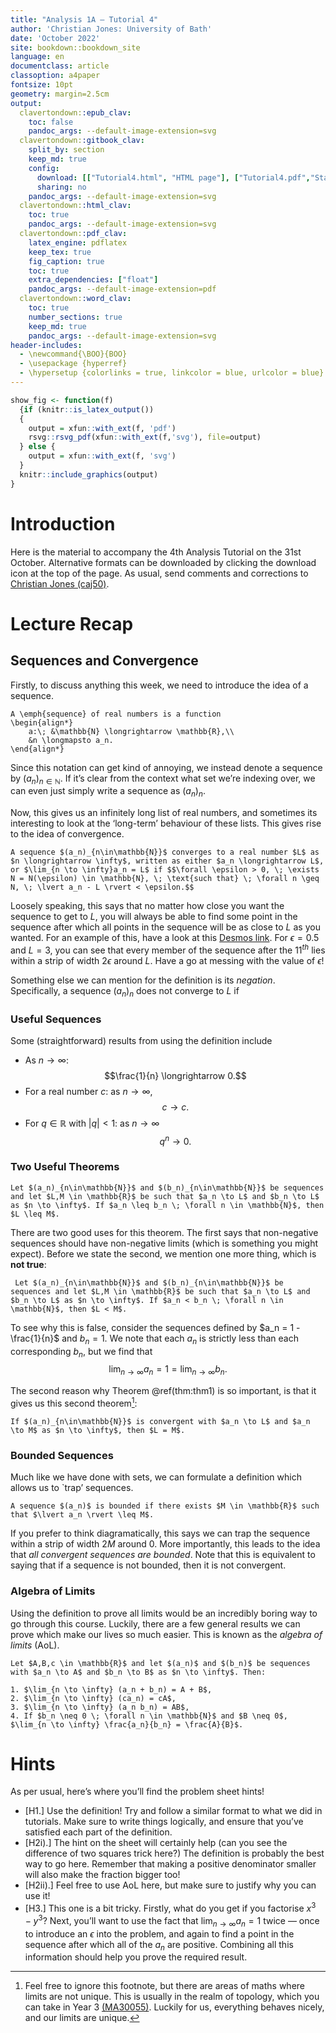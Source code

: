 ```yaml
---
title: "Analysis 1A — Tutorial 4"
author: 'Christian Jones: University of Bath'
date: 'October 2022'
site: bookdown::bookdown_site
language: en
documentclass: article
classoption: a4paper
fontsize: 10pt
geometry: margin=2.5cm
output:
  clavertondown::epub_clav:
    toc: false
    pandoc_args: --default-image-extension=svg
  clavertondown::gitbook_clav:
    split_by: section
    keep_md: true
    config:
      download: [["Tutorial4.html", "HTML page"], ["Tutorial4.pdf","Standard print PDF"], ["Tutorial4Clear.pdf","Clear print PDF"], ["Tutorial4Large.pdf","Large print PDF"], ["Tutorial4.docx","Accessible Word document"], ["Tutorial4.epub","Accessible EPub book" ]]
      sharing: no
    pandoc_args: --default-image-extension=svg
  clavertondown::html_clav:
    toc: true
    pandoc_args: --default-image-extension=svg
  clavertondown::pdf_clav:
    latex_engine: pdflatex
    keep_tex: true
    fig_caption: true
    toc: true
    extra_dependencies: ["float"]
    pandoc_args: --default-image-extension=pdf
  clavertondown::word_clav:
    toc: true
    number_sections: true
    keep_md: true
    pandoc_args: --default-image-extension=svg
header-includes:
  - \newcommand{\BOO}{BOO}
  - \usepackage {hyperref}
  - \hypersetup {colorlinks = true, linkcolor = blue, urlcolor = blue}
---
```

<!-- This is needed since I am working with svg files from mathcha.io. It converts the graphics files to something that can be used in the pdf files. Code taken from https://stackoverflow.com/questions/50165404/how-to-make-a-pdf-using-bookdown-including-svg-images/56044642#56044642 -->
```r
show_fig <- function(f)
  {if (knitr::is_latex_output())
  {
    output = xfun::with_ext(f, 'pdf')
    rsvg::rsvg_pdf(xfun::with_ext(f,'svg'), file=output)
  } else {
    output = xfun::with_ext(f, 'svg')
  }
  knitr::include_graphics(output)
}
```
\newpage
\pagenumbering{arabic}

# Introduction {-}
Here is the material to accompany the 4th Analysis Tutorial on the 31st October. Alternative formats can be downloaded by clicking the download icon at the top of the page. As usual, send comments and corrections to [Christian Jones (caj50)](mailto:caj50@bath.ac.uk).

# Lecture Recap

## Sequences and Convergence
Firstly, to discuss anything this week, we need to introduce the idea of a sequence.
```definition
A \emph{sequence} of real numbers is a function
\begin{align*}
    a:\; &\mathbb{N} \longrightarrow \mathbb{R},\\
    &n \longmapsto a_n.
\end{align*}
```
Since this notation can get kind of annoying, we instead denote a sequence by $(a_n)_{n\in\mathbb{N}}$. If it's clear from the context what set we're indexing over, we can even just simply write a sequence as $(a_n)_n$.

Now, this gives us an infinitely long list of real numbers, and sometimes its interesting to look at the 'long-term' behaviour of these lists. This gives rise to the idea of convergence.

```definition
A sequence $(a_n)_{n\in\mathbb{N}}$ converges to a real number $L$ as $n \longrightarrow \infty$, written as either $a_n \longrightarrow L$, or $\lim_{n \to \infty}a_n = L$ if $$\forall \epsilon > 0, \; \exists N = N(\epsilon) \in \mathbb{N}, \; \text{such that} \; \forall n \geq N, \; \lvert a_n - L \rvert < \epsilon.$$
```
Loosely speaking, this says that no matter how close you want the sequence to get to $L$, you will always be able to find some point in the sequence after which all points in the sequence will be as close to $L$ as you wanted. For an example of this, have a look at this [Desmos link](https://www.desmos.com/calculator/dfkjgg0wzj). For $\epsilon = 0.5$ and $L = 3$, you can see that every member of the sequence after the $11^{th}$ lies within a strip of width $2\epsilon$ around $L$. Have a go at messing with the value of $\epsilon$!

Something else we can mention for the definition is its *negation*. Specifically, a sequence $(a_n)_n$ does not converge to $L$ if
\begin{align*}
    \exists\; \epsilon_0 > 0, \; \text{such that} \; \forall N \in \mathbb{N}, \exists n \geq N \; \text{such that} \; \lvert a_n - L \rvert \geq \epsilon_0.
\end{align*}

### Useful Sequences
Some (straightforward) results from using the definition include

* As $n \longrightarrow \infty$: $$\frac{1}{n} \longrightarrow 0.$$
* For a real number $c$: as $n \longrightarrow \infty$, $$c \longrightarrow c.$$
* For $q \in \mathbb{R}$ with $\lvert q \rvert < 1$: as $n \longrightarrow \infty$ $$q^n \longrightarrow 0.$$

### Two Useful Theorems
```theorem
Let $(a_n)_{n\in\mathbb{N}}$ and $(b_n)_{n\in\mathbb{N}}$ be sequences and let $L,M \in \mathbb{R}$ be such that $a_n \to L$ and $b_n \to L$ as $n \to \infty$. If $a_n \leq b_n \; \forall n \in \mathbb{N}$, then $L \leq M$.
```
There are two good uses for this theorem. The first says that non-negative sequences should have non-negative limits (which is something you might expect). Before we state the second, we mention one more thing, which is **not true**:
```newtheorem
 Let $(a_n)_{n\in\mathbb{N}}$ and $(b_n)_{n\in\mathbb{N}}$ be sequences and let $L,M \in \mathbb{R}$ be such that $a_n \to L$ and $b_n \to L$ as $n \to \infty$. If $a_n < b_n \; \forall n \in \mathbb{N}$, then $L < M$.
```
To see why this is false, consider the sequences defined by $a_n = 1 - \frac{1}{n}$ and $b_n = 1$. We note that each $a_n$ is strictly less than each corresponding $b_n$, but we find that $$\lim_{n \to \infty} a_n = 1 = \lim_{n \to \infty} b_n.$$

The second reason why Theorem \@ref(thm:thm1) is so important, is that it gives us this second theorem[^1]:
```theorem
If $(a_n)_{n\in\mathbb{N}}$ is convergent with $a_n \to L$ and $a_n \to M$ as $n \to \infty$, then $L = M$.
```

[^1]: Feel free to ignore this footnote, but there are areas of maths where limits are not unique. This is usually in the realm of topology, which you can take in Year 3 [(MA30055)](https://www.bath.ac.uk/catalogues/2022-2023/ma/MA30055.html). Luckily for us, everything behaves nicely, and our limits are unique.

### Bounded Sequences
Much like we have done with sets, we can formulate a definition which allows us to `trap' sequences.

```definition
A sequence $(a_n)$ is bounded if there exists $M \in \mathbb{R}$ such that $\lvert a_n \rvert \leq M$.
```
If you prefer to think diagramatically, this says we can trap the sequence within a strip of width $2M$ around $0$. More importantly, this leads to the idea that *all convergent sequences are bounded*. Note that this is equivalent to saying that if a sequence is not bounded, then it is not convergent.

### Algebra of Limits
Using the definition to prove all limits would be an incredibly boring way to go through this course. Luckily, there are a few general results we can prove which make our lives so much easier. This is known as the *algebra of limits* (AoL).

```theorem
Let $A,B,c \in \mathbb{R}$ and let $(a_n)$ and $(b_n)$ be sequences with $a_n \to A$ and $b_n \to B$ as $n \to \infty$. Then:

1. $\lim_{n \to \infty} (a_n + b_n) = A + B$,
2. $\lim_{n \to \infty} (ca_n) = cA$,
3. $\lim_{n \to \infty} (a_n b_n) = AB$,
4. If $b_n \neq 0 \; \forall n \in \mathbb{N}$ and $B \neq 0$, $\lim_{n \to \infty} \frac{a_n}{b_n} = \frac{A}{B}$.

```


# Hints
As per usual, here's where you'll find the problem sheet hints!

* [H1.] Use the definition! Try and follow a similar format to what we did in tutorials. Make sure to write things logically, and ensure that you've satisfied each part of the definition.
* [H2i).] The hint on the sheet will certainly help (can you see the difference of two squares trick here?) The definition is probably the best way to go here. Remember that making a positive denominator smaller will also make the fraction bigger too!
* [H2ii).] Feel free to use AoL here, but make sure to justify why you can use it!
* [H3.] This one is a bit tricky. Firstly, what do you get if you factorise $x^3 - y^3$? Next, you'll want to use the fact that $\lim_{n \to \infty} a_n = 1$ twice — once to introduce an $\epsilon$ into the problem, and again to find a point in the sequence after which all of the $a_n$ are positive. Combining all this information should help you prove the required result.
